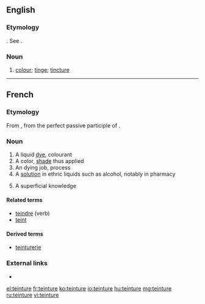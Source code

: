 ==English==

===Etymology===
{{etyl|fr|en}}. See {{term|tincture}}.

===Noun===
{{en-noun}}

# {{context|obsolete|lang=en}} [[colour]]; [[tinge]]; [[tincture]]
#: {{rfquotek|Holland}}

{{Webster 1913}}

----

==French==

===Etymology===
From {{etyl|la|fr}} {{m|fr|tinctūra}}, from {{m|la|tinctus}} the perfect passive participle of {{m|la|tingō}}.

===Noun===
{{fr-noun|f}}

# A liquid [[dye]], colourant
# A color, [[shade]] thus applied
# An dying job, process
# A [[solution]] in ethric liquids such as alcohol, notably in pharmacy
# {{context|figuratively|lang=fr}} A superficial knowledge

====Related terms====
* [[teindre]] (verb)
* [[teint]] {{g|m}}

====Derived terms====
* [[teinturerie]]

===External links===
* {{R:TLFi}}

[[el:teinture]]
[[fr:teinture]]
[[ko:teinture]]
[[io:teinture]]
[[hu:teinture]]
[[mg:teinture]]
[[ru:teinture]]
[[vi:teinture]]